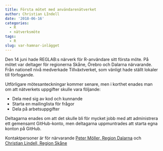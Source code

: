 ```yaml
---
title: Första mötet med användarenätverket
author: Christian LIndell
date: '2018-06-16'
categories:
  - R
  - nätverksmöte
tags:
  - R
slug: var-hamnar-inlägget
---
```


Den 14 juni hade REGLAB:s närverk för R-användare sitt första möte. På mötet var deltager för regionerna Skåne, Örebro och Dalarna närvarande. Från nationell nivå medverkade Tillväxtverket, som vänligt hade ställt lokaler till förfogande.

Utförligare mötesanteckningar kommer senare, men i korthet enades man om att nätverkets uppgifter skulle vara följande:

* Dela med sig av kod och kunnande
* Starta en mailinglista för frågor
* Dela på arbetsuppgifter

Deltagarna enades om att det skulle bli för mycket jobb med att administrera ett gemensamt GitHub-konto, men deltagarna uppmuntrades att starta egna konton på GitHub.

Kontaktpersoner är för närvarande [Peter Möller, Region Dalarna](mailto:peter.moller@regiondalarna.se) och [Christian Lindell, Region Skåne](mailto:christian.lindell@skane.se)



